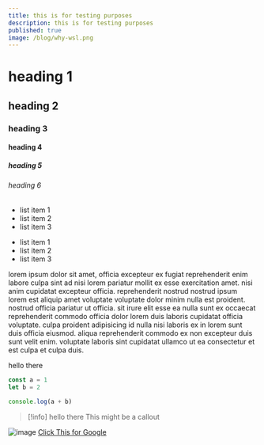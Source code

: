 ```yaml
---
title: this is for testing purposes
description: this is for testing purposes
published: true
image: /blog/why-wsl.png
---
```


# heading 1
## heading 2
### heading 3
#### heading 4
##### heading 5
###### heading 6

- list item 1 
- list item 2 
- list item 3 

* list item 1
* list item 2
* list item 3

lorem ipsum dolor sit amet, officia excepteur ex fugiat reprehenderit enim labore culpa sint ad nisi lorem pariatur mollit ex esse exercitation amet. nisi anim cupidatat excepteur officia. reprehenderit nostrud nostrud ipsum lorem est aliquip amet voluptate voluptate dolor minim nulla est proident. nostrud officia pariatur ut officia. sit irure elit esse ea nulla sunt ex occaecat reprehenderit commodo officia dolor lorem duis laboris cupidatat officia voluptate. culpa proident adipisicing id nulla nisi laboris ex in lorem sunt duis officia eiusmod. aliqua reprehenderit commodo ex non excepteur duis sunt velit enim. voluptate laboris sint cupidatat ullamco ut ea consectetur et est culpa et culpa duis.

<Callout>hello there</Callout>

```javascript
const a = 1
let b = 2

console.log(a + b)
```

> [!info]
> hello there
> This might be a callout

![image](/blog/why-wsl.png)
[Click This for Google](www.google.com)
